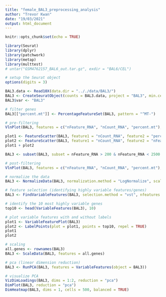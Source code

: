 ```yaml
---
title: "female_BAL3_preprocessing_analysis"
author: "Trevor Kwan"
date: "19/03/2021"
output: html_document
---
```


```r
knitr::opts_chunk$set(echo = TRUE)
```

```r
library(Seurat)
library(dplyr)
library(patchwork)
library(metap)
library(multtest)
# untar("GSM4762157_BAL6_out.tar.gz", exdir = "BAL6/CEL")
```

```r
# setup the Seurat object
options(digits = 3)

BAL3.data <- Read10X(data.dir = ".././data/BAL3/")
BAL3 <- CreateSeuratObject(counts = BAL3.data, project = "BAL3", min.cells = 3, min.features = 200)
BAL3$var <- "BAL3"
```

```r
# filter genes
BAL3[["percent.mt"]] <- PercentageFeatureSet(BAL3, pattern = "^MT-")

# pre-filtering
VlnPlot(BAL3, features = c("nFeature_RNA", "nCount_RNA", "percent.mt"), ncol = 3)

plot1 <- FeatureScatter(BAL3, feature1 = "nCount_RNA", feature2 = "percent.mt")
plot2 <- FeatureScatter(BAL3, feature1 = "nCount_RNA", feature2 = "nFeature_RNA")
plot1 + plot2

BAL3 <- subset(BAL3, subset = nFeature_RNA > 200 & nFeature_RNA < 2500 & percent.mt < 5)

# post-filtering
VlnPlot(BAL3, features = c("nFeature_RNA", "nCount_RNA", "percent.mt"), ncol = 3)
```

```r
# normalize the data
BAL3 <- NormalizeData(BAL3, normalization.method = "LogNormalize", scale.factor = 10000)

# feature selection (identifying highly variable features/genes)
BAL3 <- FindVariableFeatures(BAL3, selection.method = "vst", nfeatures = 2000)

# identify the 10 most highly variable genes
top10 <- head(VariableFeatures(BAL3), 10)

# plot variable features with and without labels
plot1 <- VariableFeaturePlot(BAL3)
plot2 <- LabelPoints(plot = plot1, points = top10, repel = TRUE)
plot1
plot2
```

```r
# scaling
all.genes <- rownames(BAL3)
BAL3 <- ScaleData(BAL3, features = all.genes)
```

```r
# pca (linear dimension reduction)
BAL3 <- RunPCA(BAL3, features = VariableFeatures(object = BAL3))

# visualize PCA
VizDimLoadings(BAL3, dims = 1:2, reduction = "pca")
DimPlot(BAL3, reduction = "pca")
DimHeatmap(BAL3, dims = 1, cells = 500, balanced = TRUE)
```






